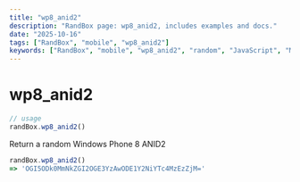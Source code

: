 ```yaml
---
title: "wp8_anid2"
description: "RandBox page: wp8_anid2, includes examples and docs."
date: "2025-10-16"
tags: ["RandBox", "mobile", "wp8_anid2"]
keywords: ["RandBox", "mobile", "wp8_anid2", "random", "JavaScript", "MDX"]
---
```


# wp8_anid2

```js
// usage
randBox.wp8_anid2()
```

Return a random Windows Phone 8 ANID2

```js
randBox.wp8_anid2()
=> 'OGI5ODk0MmNkZGI2OGE3YzAwODE1Y2NiYTc4MzEzZjM='
```
